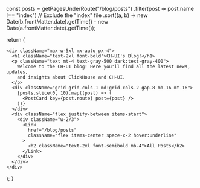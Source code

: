 
  const posts = getPagesUnderRoute("/blog/posts")
    .filter(post => post.name !== "index") // Exclude the "index" file
    .sort((a, b) => new Date(b.frontMatter.date).getTime() - new Date(a.frontMatter.date).getTime());

  return (

    <div className="max-w-5xl mx-auto px-4">
      <h1 className="text-2xl font-bold">CH-UI's Blog!</h1>
      <p className="text mt-4 text-gray-500 dark:text-gray-400">
        Welcome to the CH-UI blog! Here you'll find all the latest news, updates,
        and insights about ClickHouse and CH-UI.
      </p>
      <div className="grid grid-cols-1 md:grid-cols-2 gap-8 mb-16 mt-16">
        {posts.slice(0, 10).map((post) => (
          <PostCard key={post.route} post={post} />
        ))}
      </div>
      <div className="flex justify-between items-start">
        <div className="w-2/3">
          <Link
            href="/blog/posts"
            className="flex items-center space-x-2 hover:underline"
          >
            <h2 className="text-2xl font-semibold mb-4">All Posts</h2>
          </Link>
        </div>
      </div>
    </div>
  );
}
